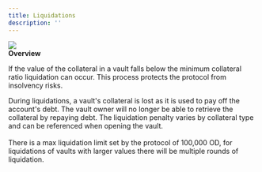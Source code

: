 ```yaml
---
title: Liquidations
description: ''
---
```


![](</img/RETH Vault.png>)\
**Overview**

If the value of the collateral in a vault falls below the minimum collateral ratio liquidation can occur. This process protects the protocol from insolvency risks.

During liquidations, a vault's collateral is lost as it is used to pay off the account's debt. The vault owner will no longer be able to retrieve the collateral by repaying debt. The liquidation penalty varies by collateral type and can be referenced when opening the vault.\
\
There is a max liquidation limit set by the protocol of 100,000 OD, for liquidations of vaults with larger values there will be multiple rounds of liquidation.
